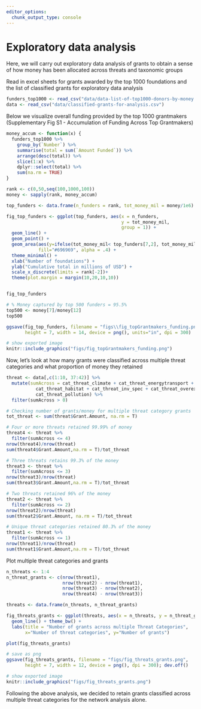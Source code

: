 ```yaml
---
editor_options: 
  chunk_output_type: console
---
```


# Exploratory data analysis

Here, we will carry out exploratory data analysis of grants to obtain a sense of how money has been allocated across threats and taxonomic groups

Read in excel sheets for grants awarded by the top 1000 foundations and the list of classified grants for exploratory data analysis
```r
funders_top1000 <- read_csv("data/data-list-of-top1000-donors-by-money.csv")
data <- read_csv("data/classified-grants-for-analysis.csv")
```

Below we visualize overall funding provided by the top 1000 grantmakers (Supplementary Fig S1 - Accumulation of Funding Across Top Grantmakers)
```r
money_accum <- function(x) {
  funders_top1000 %>%
    group_by(`Number`) %>%
    summarise(total = sum(`Amount Funded`)) %>%
    arrange(desc(total)) %>%
    slice(1:x) %>%
    dplyr::select(total) %>%
    sum(na.rm = TRUE)
}

rank <- c(0,50,seq(100,1000,100))
money <- sapply(rank, money_accum)

top_funders <- data.frame(n_funders = rank, tot_money_mil = money/1e6)

fig_top_funders <- ggplot(top_funders, aes(x = n_funders,
                                           y = tot_money_mil,
                                           group = 1)) +
  geom_line() +
  geom_point() +
  geom_area(aes(y=ifelse(tot_money_mil< top_funders[7,2], tot_money_mil, top_funders[7,2])),
            fill="#696969", alpha = .4) +
  theme_minimal() +
  xlab("Number of foundations") +
  ylab("Cumulative total in millions of USD") +
  scale_x_discrete(limits = rank[-2])+
  theme(plot.margin = margin(10,20,10,10))


fig_top_funders

# % Money captured by top 500 funders = 95.5%
top500 <- money[7]/money[12]
top500

ggsave(fig_top_funders, filename = "figs\\fig_topGrantmakers_funding.png", 
       height = 7, width = 14, device = png(), units="in", dpi = 300)

```

```r
# show exported image
knitr::include_graphics("figs/fig_topGrantmakers_funding.png")
```

Now, let's look at how many grants were classified across multiple threat categories and what proportion of money they retained
```r
threat <- data[,c(1:10, 37:42)] %>% 
  mutate(sumAcross = cat_threat_climate + cat_threat_energytransport + 
           cat_threat_habitat + cat_threat_inv_spec + cat_threat_overexp + 
           cat_threat_pollution) %>%
  filter(sumAcross > 0)

# Checking number of grants/money for multiple threat category grants
tot_threat <- sum(threat$Grant.Amount, na.rm = T) 

# Four or more threats retained 99.99% of money
threat4 <- threat %>%
  filter(sumAcross <= 4)
nrow(threat4)/nrow(threat)
sum(threat4$Grant.Amount,na.rm = T)/tot_threat

# Three threats retains 99.3% of the money
threat3 <- threat %>%
  filter(sumAcross <= 3)
nrow(threat3)/nrow(threat)
sum(threat3$Grant.Amount,na.rm = T)/tot_threat

# Two threats retained 96% of the money
threat2 <- threat %>%
  filter(sumAcross <= 2)
nrow(threat2)/nrow(threat)
sum(threat2$Grant.Amount, na.rm = T)/tot_threat

# Unique threat categories retained 80.3% of the money
threat1 <- threat %>%
  filter(sumAcross <= 1)
nrow(threat1)/nrow(threat)
sum(threat1$Grant.Amount,na.rm = T)/tot_threat
```

Plot multiple threat categories and grants
```r
n_threats <- 1:4
n_threat_grants <- c(nrow(threat1), 
                     nrow(threat2) - nrow(threat1), 
                     nrow(threat3) - nrow(threat2),
                     nrow(threat4) - nrow(threat3))

threats <- data.frame(n_threats, n_threat_grants)

fig_threats_grants <- ggplot(threats, aes(x = n_threats, y = n_threat_grants)) +
  geom_line() + theme_bw() +
  labs(title = "Number of grants across multiple Threat Categories",
       x="Number of threat categories", y="Number of grants")

plot(fig_threats_grants)

# save as png
ggsave(fig_threats_grants, filename = "figs/fig_threats_grants.png", 
       height = 7, width = 12, device = png(), dpi = 300); dev.off()

```

```r
# show exported image
knitr::include_graphics("figs/fig_threats_grants.png")
```

Following the above analysis, we decided to retain grants classified across multiple threat categories for the network analysis alone. 
